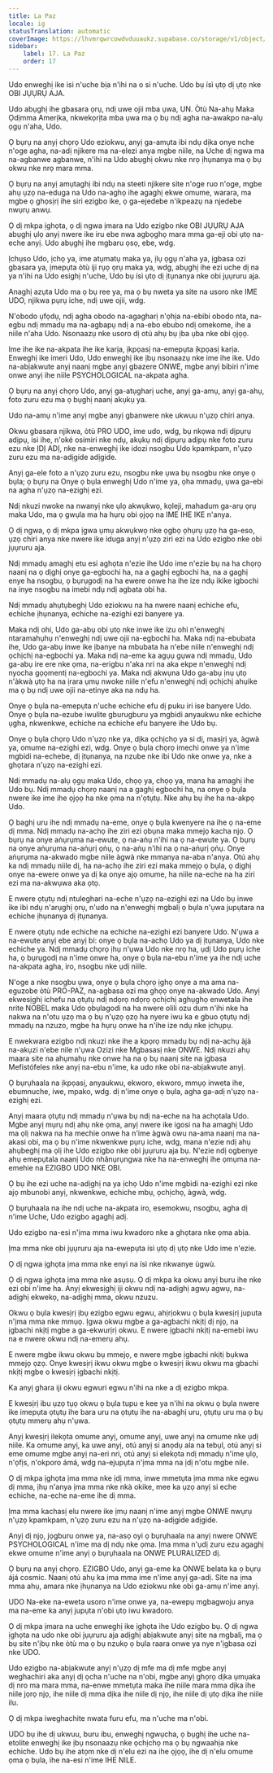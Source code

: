 ```yaml
---
title: La Paz
locale: ig
statusTranslation: automatic
coverImage: https://lhvmrqwrcowdvduuaukz.supabase.co/storage/v1/object/public/strapi-uploads/small_cover-educacion-fundamental.webp-2d51a7828a2b1309555be27f7e2a61a0.webp
sidebar:
    label: 17. La Paz
    order: 17
---
```

Udo enweghị ike isi n'uche bịa n'ihi na o si n'uche. Udo bụ ísì ụtọ dị ụtọ nke OBI JỤỤRỤ AJA.

Udo abụghị ihe gbasara ọrụ, ndị uwe ojii mba ụwa, UN. Òtù Na-ahụ Maka Ọdịmma Amerịka, nkwekọrịta mba ụwa ma ọ bụ ndị agha na-awakpo na-alụ ọgụ n'aha, Udo.

Ọ bụrụ na anyị chọrọ Udo eziokwu, anyị ga-amụta ibi ndụ dịka onye nche n'oge agha, na-adị njikere ma na-elezi anya mgbe niile, na Uche dị ngwa ma na-agbanwe agbanwe, n'ihi na Udo abụghị okwu nke nrọ ịhụnanya ma ọ bụ okwu nke nrọ mara mma.

Ọ bụrụ na anyị amụtaghị ibi ndụ na steeti njikere site n'oge ruo n'oge, mgbe ahụ ụzọ na-eduga na Udo na-aghọ ihe agaghị ekwe omume, warara, ma mgbe ọ ghọsịrị ihe siri ezigbo ike, ọ ga-ejedebe n'ikpeazụ na njedebe nwụrụ anwụ.

Ọ dị mkpa ịghọta, ọ dị ngwa ịmara na Udo ezigbo nke OBI JỤỤRỤ AJA abụghị ụlọ anyị nwere ike iru ebe nwa agbọghọ mara mma ga-eji obi ụtọ na-eche anyị. Udo abụghị ihe mgbaru ọsọ, ebe, wdg.

Ịchụso Udo, ịchọ ya, ime atụmatụ maka ya, ịlụ ọgụ n'aha ya, ịgbasa ozi gbasara ya, ịmepụta òtù iji rụọ ọrụ maka ya, wdg, abụghị ihe ezi uche dị na ya n'ihi na Udo esighị n'uche, Udo bụ ísì ụtọ dị ịtụnanya nke obi jụụruru aja.

Anaghị azụta Udo ma ọ bụ ree ya, ma ọ bụ nweta ya site na usoro nke IME UDO, njikwa pụrụ iche, ndị uwe ojii, wdg.

N'obodo ụfọdụ, ndị agha obodo na-agagharị n'ọhịa na-ebibi obodo nta, na-egbu ndị mmadụ ma na-agbapụ ndị a na-ebo ebubo ndị omekome, ihe a niile n'aha Udo. Nsonaazụ nke usoro dị otú ahụ bụ ịba ụba nke obi ọjọọ.

Ime ihe ike na-akpata ihe ike karịa, ịkpọasị na-emepụta ịkpọasị karịa. Enweghị ike imeri Udo, Udo enweghị ike ịbụ nsonaazụ nke ime ihe ike. Udo na-abịakwute anyị naanị mgbe anyị gbazere ONWE, mgbe anyị bibiri n'ime onwe anyị ihe niile PSYCHOLOGICAL na-akpata agha.

Ọ bụrụ na anyị chọrọ Udo, anyị ga-atụgharị uche, anyị ga-amụ, anyị ga-ahụ, foto zuru ezu ma ọ bụghị naanị akụkụ ya.

Udo na-amụ n'ime anyị mgbe anyị gbanwere nke ukwuu n'ụzọ chiri anya.

Okwu gbasara njikwa, òtù PRO UDO, ime udo, wdg, bụ nkọwa ndị dịpụrụ adịpụ, isi ihe, n'oké osimiri nke ndụ, akụkụ ndị dịpụrụ adịpụ nke foto zuru ezu nke ỊDỊ ADỊ, nke na-enweghị ike idozi nsogbu Udo kpamkpam, n'ụzọ zuru ezu ma na-adịgide adịgide.

Anyị ga-ele foto a n'ụzọ zuru ezu, nsogbu nke ụwa bụ nsogbu nke onye ọ bụla; ọ bụrụ na Onye ọ bụla enweghị Udo n'ime ya, ọha mmadụ, ụwa ga-ebi na agha n'ụzọ na-ezighị ezi.

Ndị nkuzi nwoke na nwanyị nke ụlọ akwụkwọ, kọleji, mahadum ga-arụ ọrụ maka Udo, ma ọ gwụla ma ha hụrụ obi ọjọọ na IME IHE IKE n'anya.

Ọ dị ngwa, ọ dị mkpa ịgwa ụmụ akwụkwọ nke ọgbọ ọhụrụ ụzọ ha ga-eso, ụzọ chiri anya nke nwere ike iduga anyị n'ụzọ ziri ezi na Udo ezigbo nke obi jụụruru aja.

Ndị mmadụ amaghị etu esi aghọta n'ezie ihe Udo ime n'ezie bụ na ha chọrọ naanị na ọ dịghị onye ga-egbochi ha, na a gaghị egbochi ha, na a gaghị enye ha nsogbu, ọ bụrụgodị na ha ewere onwe ha ihe ize ndụ ikike igbochi na inye nsogbu na imebi ndụ ndị agbata obi ha.

Ndị mmadụ ahụtụbeghị Udo eziokwu na ha nwere naanị echiche efu, echiche ịhụnanya, echiche na-ezighi ezi banyere ya.

Maka ndị ohi, Udo ga-abụ obi ụtọ nke inwe ike izu ohi n'enweghị ntaramahụhụ n'enweghị ndị uwe ojii na-egbochi ha. Maka ndị na-ebubata ihe, Udo ga-abụ inwe ike ịbanye na mbubata ha n'ebe niile n'enweghị ndị ọchịchị na-egbochi ya. Maka ndị na-eme ka agụụ gụwa ndị mmadụ, Udo ga-abụ ire ere nke ọma, na-erigbu n'aka nri na aka ekpe n'enweghị ndị nyocha gọọmentị na-egbochi ya. Maka ndị akwụna Udo ga-abụ ịnụ ụtọ n'àkwà ụtọ ha na ịrara ụmụ nwoke niile n'efu n'enweghị ndị ọchịchị ahụike ma ọ bụ ndị uwe ojii na-etinye aka na ndụ ha.

Onye ọ bụla na-emepụta n'uche echiche efu dị puku iri ise banyere Udo. Onye ọ bụla na-ezube iwulite gburugburu ya mgbidi anyaukwu nke echiche ụgha, nkwenkwe, echiche na echiche efu banyere ihe Udo bụ.

Onye ọ bụla chọrọ Udo n'ụzọ nke ya, dịka ọchịchọ ya si dị, masịrị ya, àgwà ya, omume na-ezighi ezi, wdg. Onye ọ bụla chọrọ imechi onwe ya n'ime mgbidi na-echebe, dị ịtụnanya, na nzube nke ibi Udo nke onwe ya, nke a ghọtara n'ụzọ na-ezighi ezi.

Ndị mmadụ na-alụ ọgụ maka Udo, chọọ ya, chọọ ya, mana ha amaghị ihe Udo bụ. Ndị mmadụ chọrọ naanị na a gaghị egbochi ha, na onye ọ bụla nwere ike ime ihe ọjọọ ha nke ọma na n'ọtụtụ. Nke ahụ bụ ihe ha na-akpọ Udo.

Ọ baghị uru ihe ndị mmadụ na-eme, onye ọ bụla kwenyere na ihe ọ na-eme dị mma. Ndị mmadụ na-achọ ihe ziri ezi ọbụna maka mmejọ kacha njọ. Ọ bụrụ na onye aṅụrụma na-ewute, ọ na-aṅụ n'ihi na ọ na-ewute ya. Ọ bụrụ na onye aṅụrụma na-aṅụrị ọṅụ, ọ na-aṅụ n'ihi na ọ na-aṅụrị ọṅụ. Onye aṅụrụma na-akwado mgbe niile àgwà nke mmanya na-aba n'anya. Otú ahụ ka ndị mmadụ niile dị, ha na-achọ ihe ziri ezi maka mmejọ ọ bụla, ọ dịghị onye na-ewere onwe ya dị ka onye ajọ omume, ha niile na-eche na ha ziri ezi ma na-akwụwa aka ọtọ.

E nwere ọtụtụ ndị ntuleghari na-eche n'ụzọ na-ezighi ezi na Udo bụ inwe ike ibi ndụ n'arụghị ọrụ, n'udo na n'enweghị mgbalị ọ bụla n'ụwa jupụtara na echiche ịhụnanya dị ịtụnanya.

E nwere ọtụtụ nde echiche na echiche na-ezighi ezi banyere Udo. N'ụwa a na-ewute anyị ebe anyị bi: onye ọ bụla na-achọ Udo ya dị ịtụnanya, Udo nke echiche ya. Ndị mmadụ chọrọ ịhụ n'ụwa Udo nke nrọ ha, ụdị Udo pụrụ iche ha, ọ bụrụgodị na n'ime onwe ha, onye ọ bụla na-ebu n'ime ya ihe ndị uche na-akpata agha, iro, nsogbu nke ụdị niile.

N'oge a nke nsogbu ụwa, onye ọ bụla chọrọ ịghọ onye a ma ama na-eguzobe òtù PRO-PAZ, na-agbasa ozi ma ghọọ onye na-akwado Udo. Anyị ekwesịghị ichefu na ọtụtụ ndị ndọrọ ndọrọ ọchịchị aghụghọ enwetala ihe nrite NOBEL maka Udo ọbụlagodi na ha nwere olili ozu dum n'ihi nke ha nakwa na n'otu ụzọ ma ọ bụ n'ụzọ ọzọ ha nyere iwu ka e gbuo ọtụtụ ndị mmadụ na nzuzo, mgbe ha hụrụ onwe ha n'ihe ize ndụ nke ịchụpụ.

E nwekwara ezigbo ndị nkuzi nke ihe a kpọrọ mmadụ bụ ndị na-achụ àjà na-akụzi n'ebe nile n'ụwa Ozizi nke Mgbasasị nke ONWE. Ndị nkuzi ahụ maara site na ahụmahụ nke onwe ha na ọ bụ naanị site na ịgbasa Mefistófeles nke anyị na-ebu n'ime, ka udo nke obi na-abịakwute anyị.

Ọ bụrụhaala na ịkpọasị, anyaukwu, ekworo, ekworo, mmụọ inweta ihe, ebumnuche, iwe, mpako, wdg. dị n'ime onye ọ bụla, agha ga-adị n'ụzọ na-ezighị ezi.

Anyị maara ọtụtụ ndị mmadụ n'ụwa bụ ndị na-eche na ha achọtala Udo. Mgbe anyị mụrụ ndị ahụ nke ọma, anyị nwere ike igosi na ha amaghị Udo ma ọlị nakwa na ha mechie onwe ha n'ime àgwà owu na-ama naanị ma na-akasi obi, ma ọ bụ n'ime nkwenkwe pụrụ iche, wdg, mana n'ezie ndị ahụ ahụbeghị ma ọlị ihe Udo ezigbo nke obi jụụruru aja bụ. N'ezie ndị ogbenye ahụ emepụtala naanị Udo nhânụrụngwa nke ha na-enweghị ihe ọmụma na-emehie na EZIGBO UDO NKE OBI.

Ọ bụ ihe ezi uche na-adịghị na ya ịchọ Udo n'ime mgbidi na-ezighi ezi nke ajọ mbunobi anyị, nkwenkwe, echiche mbụ, ọchịchọ, àgwà, wdg.

Ọ bụrụhaala na ihe ndị uche na-akpata iro, esemokwu, nsogbu, agha dị n'ime Uche, Udo ezigbo agaghị adị.

Udo ezigbo na-esi n'ịma mma iwu kwadoro nke a ghọtara nke ọma abịa.

Ịma mma nke obi jụụruru aja na-ewepụta ísì ụtọ dị ụtọ nke Udo ime n'ezie.

Ọ dị ngwa ịghọta ịma mma nke enyi na ísì nke nkwanye ùgwù.

Ọ dị ngwa ịghọta ịma mma nke asụsụ. Ọ dị mkpa ka okwu anyị buru ihe nke ezi obi n'ime ha. Anyị ekwesịghị iji okwu ndị na-adịghị agwụ agwụ, na-adịghị ekwekọ, na-adịghị mma, okwu nzuzu.

Okwu ọ bụla kwesịrị ịbụ ezigbo egwu egwu, ahịrịokwu ọ bụla kwesịrị juputa n'ịma mma nke mmụọ. Ịgwa okwu mgbe a ga-agbachi nkịtị dị njọ, na ịgbachi nkịtị mgbe a ga-ekwurịrị okwu. E nwere ịgbachi nkịtị na-emebi iwu na e nwere okwu ndị na-emerụ ahụ.

E nwere mgbe ikwu okwu bụ mmejọ, e nwere mgbe ịgbachi nkịtị bụkwa mmejọ ọzọ. Onye kwesịrị ikwu okwu mgbe o kwesịrị ikwu okwu ma gbachi nkịtị mgbe o kwesịrị ịgbachi nkịtị.

Ka anyị ghara iji okwu egwuri egwu n'ihi na nke a dị ezigbo mkpa.

E kwesịrị ibu ụzọ tụọ okwu ọ bụla tupu e kee ya n'ihi na okwu ọ bụla nwere ike imepụta ọtụtụ ihe bara uru na ọtụtụ ihe na-abaghị uru, ọtụtụ uru ma ọ bụ ọtụtụ mmerụ ahụ n'ụwa.

Anyị kwesịrị ilekọta omume anyị, omume anyị, uwe anyị na omume nke ụdị niile. Ka omume anyị, ka uwe anyị, otú anyị si anọdụ ala na tebụl, otú anyị si eme omume mgbe anyị na-eri nri, otú anyị si elekọta ndị mmadụ n'ime ụlọ, n'ọfịs, n'okporo ámá, wdg na-ejupụta n'ịma mma na ịdị n'otu mgbe nile.

Ọ dị mkpa ịghọta ịma mma nke ịdị mma, inwe mmetụta ịma mma nke egwu dị mma, ịhụ n'anya ịma mma nke nkà okike, mee ka ụzọ anyị si eche echiche, na-eche na-eme ihe dị mma.

Ịma mma kachasị elu nwere ike ịmụ naanị n'ime anyị mgbe ONWE nwụrụ n'ụzọ kpamkpam, n'ụzọ zuru ezu na n'ụzọ na-adịgide adịgide.

Anyị dị njọ, jọgburu onwe ya, na-asọ oyi ọ bụrụhaala na anyị nwere ONWE PSYCHOLOGICAL n'ime ma dị ndụ nke ọma. Ịma mma n'ụdị zuru ezu agaghị ekwe omume n'ime anyị ọ bụrụhaala na ONWE PLURALIZED dị.

Ọ bụrụ na anyị chọrọ. EZIGBO Udo, anyị ga-eme ka ONWE belata ka ọ bụrụ ájá cosmic. Naanị otú ahụ ka ịma mma ime n'ime anyị ga-adị. Site na ịma mma ahụ, amara nke ịhụnanya na Udo eziokwu nke obi ga-amụ n'ime anyị.

UDO Na-eke na-eweta usoro n'ime onwe ya, na-ewepụ mgbagwoju anya ma na-eme ka anyị jupụta n'obi ụtọ iwu kwadoro.

Ọ dị mkpa ịmara na uche enweghị ike ịghọta ihe Udo ezigbo bụ. Ọ dị ngwa ịghọta na udo nke obi jụụruru aja adịghị abịakwute anyị site na mgbalị, ma ọ bụ site n'ịbụ nke òtù ma ọ bụ nzukọ ọ bụla raara onwe ya nye n'ịgbasa ozi nke UDO.

Udo ezigbo na-abịakwute anyị n'ụzọ dị mfe ma dị mfe mgbe anyị weghachiri aka anyị dị ọcha n'uche na n'obi, mgbe anyị ghọrọ dịka ụmụaka dị nro ma mara mma, na-enwe mmetụta maka ihe niile mara mma dịka ihe niile jọrọ njọ, ihe niile dị mma dịka ihe niile dị njọ, ihe niile dị ụtọ dịka ihe niile ilu.

Ọ dị mkpa iweghachite nwata furu efu, ma n'uche ma n'obi.

UDO bụ ihe dị ukwuu, buru ibu, enweghị ngwụcha, ọ bụghị ihe uche na-etolite enweghị ike ịbụ nsonaazụ nke ọchịchọ ma ọ bụ ngwaahịa nke echiche. Udo bụ ihe atọm nke dị n'elu ezi na ihe ọjọọ, ihe dị n'elu omume ọma ọ bụla, ihe na-esi n'ime IHE NILE.

